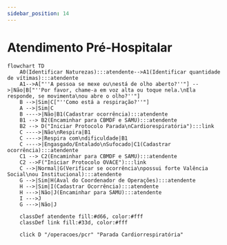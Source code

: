 ```yaml
---
sidebar_position: 14
---
```


# Atendimento Pré-Hospitalar

```mermaid
flowchart TD
    A0(Identificar Naturezas):::atendente-->A1(Identificar quantidade de vítimas):::atendente
    A1-->A["''A pessoa se mexe ou\nestá de olho aberto?''"] -->|Não|B["''Por favor, chame-a em voz alta ou toque nela.\nEla responde, se movimenta\nou abre o olho?''"]
    B -->|Sim|C["''Como está a respiração?''"]
    A -->|Sim|C
    B ---->|Não|B1(Cadastrar ocorrência):::atendente
    B1 --> B2(Encaminhar para CBMDF e SAMU):::atendente
    B2 --> D("Iniciar Protocolo Parada\nCardiorespiratória"):::link
    C ---->|Não\nRespira|B1
    C ---->|Respira com\ndificuldade|B1
    C ---->|Engasgado/Entalado\nSufocado|C1(Cadastrar ocorrência):::atendente
    C1 --> C2(Encaminhar para CBMDF e SAMU):::atendente
    C2 -->F("Iniciar Protocolo OVACE"):::link
    C -->|Normal|G(Verificar se ocorrência\npossui forte Valência Social\nou Institucional):::atendente
    G -->|Sim|H(Aval do Coordenador de Operações):::atendente
    H -->|Sim|I(Cadastrar Ocorrência):::atendente
    H --->|Não|J(Encaminhar para SAMU):::atendente
    I --->J
    G --->|Não|J

    classDef atendente fill:#d66, color:#fff
    classDef link fill:#33d, color:#fff

    click D "/operacoes/pcr" "Parada Cardiorrespiratória"

``` 
